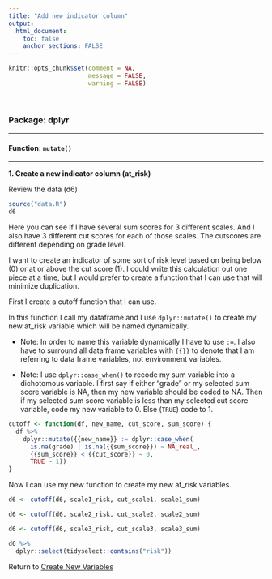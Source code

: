 ```yaml
---
title: "Add new indicator column"
output: 
  html_document:
    toc: false
    anchor_sections: FALSE
---
```


```r
knitr::opts_chunk$set(comment = NA,
                      message = FALSE,
                      warning = FALSE)
```

<br>

### Package: dplyr

---

#### Function: `mutate()`

---

**1\. Create a new indicator column (at_risk)**

Review the data (d6)

```r

source("data.R")
d6

```
Here you can see if I have several sum scores for 3 different scales. And I also have 3 different cut scores for each of those scales. The cutscores are different depending on grade level. 

I want to create an indicator of some sort of risk level based on being below (0) or at or above the cut score (1). I could write this calculation out one piece at a time, but I would prefer to create a function that I can use that will minimize duplication.

First I create a cutoff function that I can use.

In this function I call my dataframe and I use `dplyr::mutate()` to create my new at_risk variable which will be named dynamically. 

* Note: In order to name this variable dynamically I have to use `:=`. I also have to surround all data frame variables with `{{}}` to denote that I am referring to data frame variables, not environment variables.

* Note: I use `dplyr::case_when()` to recode my sum variable into a dichotomous variable. I first say if either "grade" or my selected sum score variable is NA, then my new variable should be coded to NA. Then if my selected sum score variable is less than my selected cut score variable, code my new variable to 0. Else (`TRUE`) code to 1.


```r

cutoff <- function(df, new_name, cut_score, sum_score) {
  df %>%
    dplyr::mutate({{new_name}} := dplyr::case_when(
      is.na(grade) | is.na({{sum_score}}) ~ NA_real_,
      {{sum_score}} < {{cut_score}} ~ 0,
      TRUE ~ 1))
}

```

Now I can use my new function to create my new at_risk variables.

```r


d6 <- cutoff(d6, scale1_risk, cut_scale1, scale1_sum)

d6 <- cutoff(d6, scale2_risk, cut_scale2, scale2_sum)

d6 <- cutoff(d6, scale3_risk, cut_scale3, scale3_sum)

d6 %>%
  dplyr::select(tidyselect::contains("risk"))

```



Return to [Create New Variables](https://github.com/Cghlewis/data-wrangling-functions/wiki/Create New Variables)

